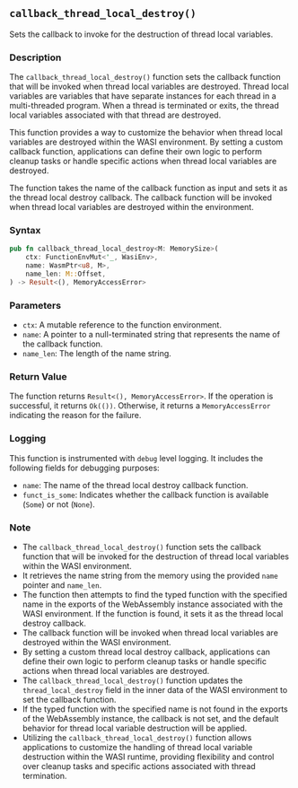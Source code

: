 ## `callback_thread_local_destroy()`

Sets the callback to invoke for the destruction of thread local variables.

### Description

The `callback_thread_local_destroy()` function sets the callback function that will be invoked when thread local variables are destroyed. Thread local variables are variables that have separate instances for each thread in a multi-threaded program. When a thread is terminated or exits, the thread local variables associated with that thread are destroyed.

This function provides a way to customize the behavior when thread local variables are destroyed within the WASI environment. By setting a custom callback function, applications can define their own logic to perform cleanup tasks or handle specific actions when thread local variables are destroyed.

The function takes the name of the callback function as input and sets it as the thread local destroy callback. The callback function will be invoked when thread local variables are destroyed within the environment.

### Syntax

```rust
pub fn callback_thread_local_destroy<M: MemorySize>(
    ctx: FunctionEnvMut<'_, WasiEnv>,
    name: WasmPtr<u8, M>,
    name_len: M::Offset,
) -> Result<(), MemoryAccessError>
```

### Parameters

- `ctx`: A mutable reference to the function environment.
- `name`: A pointer to a null-terminated string that represents the name of the callback function.
- `name_len`: The length of the name string.

### Return Value

The function returns `Result<(), MemoryAccessError>`. If the operation is successful, it returns `Ok(())`. Otherwise, it returns a `MemoryAccessError` indicating the reason for the failure.

### Logging

This function is instrumented with `debug` level logging. It includes the following fields for debugging purposes:

- `name`: The name of the thread local destroy callback function.
- `funct_is_some`: Indicates whether the callback function is available (`Some`) or not (`None`).

### Note

- The `callback_thread_local_destroy()` function sets the callback function that will be invoked for the destruction of thread local variables within the WASI environment.
- It retrieves the name string from the memory using the provided `name` pointer and `name_len`.
- The function then attempts to find the typed function with the specified name in the exports of the WebAssembly instance associated with the WASI environment. If the function is found, it sets it as the thread local destroy callback.
- The callback function will be invoked when thread local variables are destroyed within the WASI environment.
- By setting a custom thread local destroy callback, applications can define their own logic to perform cleanup tasks or handle specific actions when thread local variables are destroyed.
- The `callback_thread_local_destroy()` function updates the `thread_local_destroy` field in the inner data of the WASI environment to set the callback function.
- If the typed function with the specified name is not found in the exports of the WebAssembly instance, the callback is not set, and the default behavior for thread local variable destruction will be applied.
- Utilizing the `callback_thread_local_destroy()` function allows applications to customize the handling of thread local variable destruction within the WASI runtime, providing flexibility and control over cleanup tasks and specific actions associated with thread termination.
